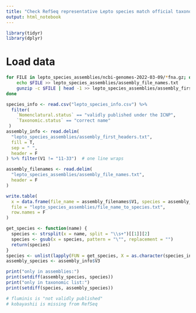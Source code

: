 ```yaml
---
title: "Check RefSeq representative Lepto species match official taxonomy"
output: html_notebook
---
```


```r
library(tidyr)
library(dplyr)
```

# Load data
```bash
for FILE in lepto_species_assemblies/ncbi-genomes-2022-03-09/*fna.gz; do
    echo $FILE >> lepto_species_assemblies/assembly_file_names.txt
    gunzip -c $FILE | head -1 >> lepto_species_assemblies/assembly_first_headers.txt
done
```

```r
species_info <- read.csv("lepto_species_info.csv") %>%
  filter(
    `Nomenclatural.status` == "validly published under the ICNP",
    `Taxonomic.status` == "correct name"
 )
assembly_info <- read.delim(
  "lepto_species_assemblies/assembly_first_headers.txt",
  fill = T,
  sep = " ",
  header = F
) %>% filter(V1 != "11-33")  # one line wraps

assembly_filenames <- read.delim(
  "lepto_species_assemblies/assembly_file_names.txt",
  header = F
)

write.table(
  x = data.frame(file_name = assembly_filenames$V1, species = assembly_info$V3),
  file = "lepto_species_assemblies/file_name_to_species.txt",
  row.names = F
)

get_species <- function(name) {
  species <- strsplit(x = name, split = "\\s+")[[1]][2]
  species <- gsub(x = species, pattern = "\"", replacement = "")
  return(species)
}
species <- unlist(lapply(FUN = get_species, X = as.character(species_info$Name)))
assembly_species <- assembly_info$V3

print("only in assemblies:")
print(setdiff(assembly_species, species))
print("only in taxonomic list:")
print(setdiff(species, assembly_species))

# fluminis is "not validly published"
# kobayashii is missing from RefSeq
```

